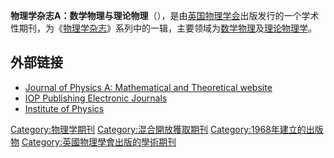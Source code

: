 {{Infobox Journal
| title        = 物理学杂志A：数学物理与理论物理
| cover        = 
| editor       = [[Murray_Batchelor|Murray Batchelor]]
| discipline   = [[物理|物理]]
| language     = [[英文|英文]]
| abbreviation = J. Phys. A
| publisher    = [[英国物理学会|英国物理学会]]
| country      = [[英国|英国]]
| frequency    = 50/年
| history      = Journal of Physics A: Mathematical and Theoretical (2007-present)<br />Journal of Physics A: Mathematical and General (1975-2006)<br />Journal of Physics A: Mathematical, Nuclear and General (1973-1974)<br />Journal of Physics A: General Physics (1968-1972)
| openaccess   = First 30 days
| impact       = 2.110
| impact-year  = 2018
| website      = http://www.iop.org/EJ/journal/JPhysA
| link1        =
| link1-name   =
| link2        =
| link2-name   =
| RSS          =
| atom         =
| JSTOR        =
| OCLC         = 
| LCCN         =
| CODEN        =
| ISSN         = 1751-8113
| eISSN        = 1751-8121
| boxwidth     = 300px
}}

'''物理学杂志A：数学物理与理论物理'''（{{lang-en|''Journal of Physics A: Mathematical and Theoretical''}}），是由[[英国物理学会|英国物理学会]]出版发行的一个学术性期刊，为《[[物理学杂志|物理学杂志]]》系列中的一辑，主要领域为[[数学物理|数学物理]]及[[理论物理学|理论物理学]]。

==外部链接==
*[http://www.iop.org/EJ/journal/JPhysA Journal of Physics A: Mathematical and Theoretical website] {{Wayback|url=http://www.iop.org/EJ/journal/JPhysA |date=20080907133335 }}
*[http://journals.iop.org/ IOP Publishing Electronic Journals] {{Wayback|url=http://journals.iop.org/ |date=20100307194403 }}
*[http://www.iop.org/ Institute of Physics] {{Wayback|url=http://www.iop.org/ |date=20190521010833 }}

[[Category:物理学期刊|Category:物理学期刊]]
[[Category:混合開放獲取期刊|Category:混合開放獲取期刊]]
[[Category:1968年建立的出版物|Category:1968年建立的出版物]]
[[Category:英國物理學會出版的學術期刊|Category:英國物理學會出版的學術期刊]]
{{pub-stub}}